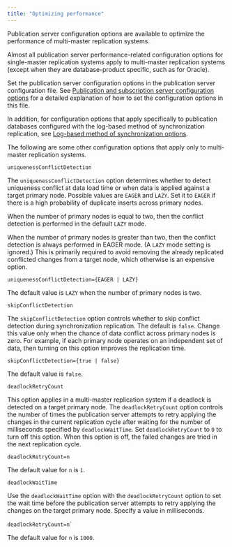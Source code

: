 ```yaml
---
title: "Optimizing performance"
---
```


<div id="optimizing_performance_mmr" class="registered_link"></div>

Publication server configuration options are available to optimize the performance of multi-master replication systems.

Almost all publication server performance-related configuration options for single-master replication systems apply to multi-master replication systems (except when they are database-product specific, such as for Oracle).

Set the publication server configuration options in the publication server configuration file. See [Publication and subscription server configuration options](../10_appendix/03_miscellaneous_xdb_processing_topics/01_publications_and_subscriptions_server_conf_options/#publications_and_subscriptions_server_conf_options) for a detailed explanation of how to set the configuration options in this file.

In addition, for configuration options that apply specifically to publication databases configured with the log-based method of synchronization replication, see [Log-based method of synchronization options](../10_appendix/03_miscellaneous_xdb_processing_topics/01_publications_and_subscriptions_server_conf_options/15_log_based_sync_options/#log_based_sync_options).

The following are some other configuration options that apply only to multi-master replication systems.

`uniquenessConflictDetection`

The `uniquenessConflictDetection` option determines whether to detect uniqueness conflict at data load time or when data is applied against a target primary node. Possible values are `EAGER` and `LAZY`. Set it to `EAGER` if there is a high probability of duplicate inserts across primary nodes.

When the number of primary nodes is equal to two, then the conflict detection is performed in the default `LAZY` mode.

When the number of primary nodes is greater than two, then the conflict detection is always performed in EAGER mode. (A `LAZY` mode setting is ignored.) This is primarily required to avoid removing the already replicated conflicted changes from a target node, which otherwise is an expensive option.

`uniquenessConflictDetection={EAGER | LAZY}`

The default value is `LAZY` when the number of primary nodes is two.

`skipConflictDetection`

The `skipConflictDetection` option controls whether to skip conflict detection during synchronization replication. The default is `false`. Change this value only when the chance of data conflict across primary nodes is zero. For example, if each primary node operates on an independent set of data, then turning on this option improves the replication time.

`skipConflictDetection={true | false}`

The default value is `false`.

`deadlockRetryCount`

This option applies in a multi-master replication system if a deadlock is detected on a target primary node. The `deadlockRetryCount` option controls the number of times the publication server attempts to retry applying the changes in the current replication cycle after waiting for the number of milliseconds specified by `deadlockWaitTime`. Set `deadlockRetryCount` to `0` to turn off this option. When this option is off, the failed changes are tried in the next replication cycle.

`deadlockRetryCount=n`

The default value for `n` is `1`.

`deadlockWaitTime`

Use the `deadlockWaitTime` option with the `deadlockRetryCount` option to set the wait time before the publication server attempts to retry applying the changes on the target primary node. Specify a value in milliseconds.

`deadlockRetryCount=n`\`

The default value for `n` is `1000`.
